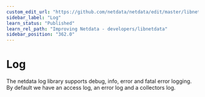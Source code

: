 ```yaml
---
custom_edit_url: "https://github.com/netdata/netdata/edit/master/libnetdata/log/README.md"
sidebar_label: "Log"
learn_status: "Published"
learn_rel_path: "Improving Netdata - developers/libnetdata"
sidebar_position: "362.0"
---
```



# Log

The netdata log library supports debug, info, error and fatal error logging. 
By default we have an access log, an error log and a collectors log. 


